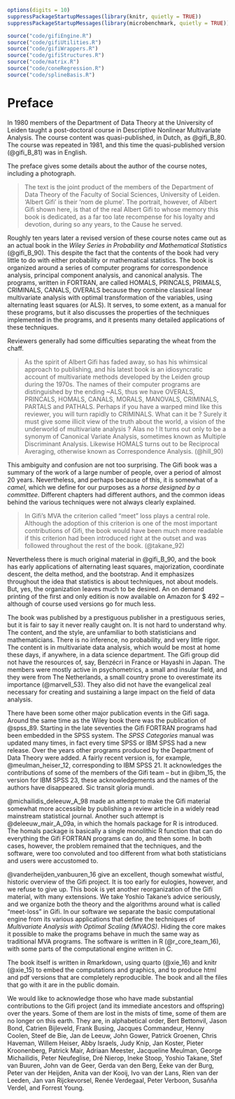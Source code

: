 
```r
options(digits = 10) 
suppressPackageStartupMessages(library(knitr, quietly = TRUE))
suppressPackageStartupMessages(library(microbenchmark, quietly = TRUE))
```

```r
source("code/gifiEngine.R")
source("code/gifiUtilities.R")
source("code/gifiWrappers.R")
source("code/gifiStructures.R")
source("code/matrix.R")
source("code/coneRegression.R")
source("code/splineBasis.R")
```

# Preface {-}

In 1980 members of the Department of Data Theory at the University of Leiden taught a post-doctoral course in Descriptive Nonlinear Multivariate Analysis. The course content was quasi-published, in Dutch, as @gifi_B_80. The course was repeated in 1981, and this time the quasi-published version (@gifi_B_81) was in English. 

The preface gives some details about the author of the course notes, including a photograph.

> The text is the joint product of the members of the Department of Data Theory of the Faculty of Social Sciences, University of Leiden.
> 'Albert Gifi' is their 'nom de plume'. The portrait, however, of Albert Gifi shown here, is that of the real Albert Gifi to whose 
> memory this book is dedicated, as a far too late recompense for his loyalty and devotion, during so any years, to the Cause he served.

Roughly ten years later a revised version of these course notes came out as an actual book in the *Wiley Series in Probability and Mathematical Statistics* (@gifi_B_90). This despite the fact that the contents of the book had very little to do with either probability or mathematical statistics. The book is organized around a series of computer programs for correspondence analysis, principal component analysis, and canonical analysis. The programs, written in FORTRAN, are called HOMALS, PRINCALS, PRIMALS, CRIMINALS, CANALS, OVERALS because they combine classical linear multivariate analysis with optimal transformation of the variables, using alternating least squares (or ALS). It serves, to some extent, as a manual for these programs, but it also discusses the properties of the techniques implemented in the programs, and it presents many detailed applications of these techniques.

Reviewers generally had some difficulties separating the wheat from the chaff.

> As the spirit of Albert Gifi has faded away, so has his whimsical approach to 
> publishing, and his latest book is an idiosyncratic account of multivariate methods 
> developed by the Leiden group during the 1970s. The names of their computer programs 
> are distinguished by the ending ~ALS, thus we have OVERALS, PRINCALS, HOMALS, 
> CANALS, MORALS, MANOVALS, CRIMINALS, PARTALS and PATHALS. Perhaps if you have a 
> warped mind like this reviewer, you will turn rapidly to CRIMINALS. What can it be ?
> Surely it must give some illicit view of the truth about the world, a vision of the 
> underworld of multivariate analysis ? Alas no ! It turns out only to be a synonym of
> Canonical Variate Analysis, sometimes known as Multiple Discriminant Analysis. 
> Likewise HOMALS turns out to be Reciprocal Averaging, otherwise known as 
> Correspondence Analysis. (@hill_90)

This ambiguity and confusion are not too surprising. The Gifi book was a summary of the work of a large number of people, over a period of almost 20 years. Nevertheless, and perhaps because of this, it is somewhat of a *camel*, which we define for our purposes as a *horse designed by a committee*. Different chapters had different authors, and the common ideas behind the various techniques were not always clearly explained. 

> In Gifi's MVA the criterion called "meet" loss plays a central role. Although the 
> adoption of this criterion is one of the most important contributions of Gifi, the 
> book would have been much more readable if this criterion had been introduced right 
> at the outset and was followed throughout the rest of the book. (@takane_92)

Nevertheless there is much original material in @gifi_B_90, and the book has early applications of alternating least squares, majorization, coordinate descent, the delta method, and the bootstrap. And it emphasizes throughout the idea that statistics is about techniques, not about models. But, yes, the organization leaves much to be desired. An on demand printing of the first and only edition is now available on Amazon for $ 492 -- although of course used versions go for much less.

The book was published by a prestiguous publisher in a prestiguous series, but it is fair to say it never really caught on. It is not hard to understand why. The content, and the style, are unfamiliar to both statisticians and mathematicians. There is no inference, no probability, and very little rigor.  The content is in multivariate data analysis, which would be most at home these days, if anywhere, in a data science department. The Gifi group did not have the resources of, say, Benzécri in France or Hayashi in Japan. The members were mostly active in psychometrics, a small and insular field, and they were from The Netherlands, a small country prone to overestimate its importance (@marvell_53). They also did not have the evangelical zeal necessary for creating and sustaining a large impact on the field of data analysis.

There have been some other major publication events in the Gifi saga. Around the same time as the Wiley book there was the publication of @spss_89. Starting in the late seventies the Gifi FORTRAN programs had been embedded in the SPSS system. The *SPSS Categories* manual was updated many times, in fact every time SPSS or IBM SPSS had a new release. Over the years other programs produced by the Department of Data Theory were added. A fairly recent version is, for example, @meulman_heiser_12, corresponding to IBM SPSS 21. It acknowledges the contributions of some of the members of the Gifi team -- but in @ibm_15, the version for IBM SPSS 23, these acknowledgements and the names of the authors have disappeared. Sic transit gloria mundi.

@michailidis_deleeuw_A_98 made an attempt to make the Gifi material somewhat more accessible by publishing a review article in a widely read mainstream statistical journal. Another such attempt is @deleeuw_mair_A_09a, in which the homals package for R is introduced. The homals package is basically a single monolithic R function that can do everything the Gifi FORTRAN programs can do, and then some. In both cases, however, the problem remained that the techniques, and the software, were too convoluted and too different from what both statisticians and users were accustomed to.

@vanderheijden_vanbuuren_16 give an excellent, though somewhat wistful, historic overview of the Gifi project. It is too early for eulogies, however, and we refuse to give up. This book is yet another reorganization of the Gifi material, with many extensions. We take Yoshio Takane's advice seriously, and we organize both the theory and the algorithms around what is called "meet-loss" in Gifi. In our software we separate the basic computational engine from its various applications that define the techniques of *Multivariate Analysis with Optimal Scaling (MVAOS)*. Hiding the core makes it possible to make the programs behave in much the same way as traditional MVA programs. The software is written in R (@r_core_team_16), with some parts of the computational engine written in C. 

The book itself is written in Rmarkdown, using quarto (@xie_16) and knitr (@xie_15) to embed the computations and graphics, and to produce html and pdf versions that are completely reproducible. The book and all the files that go with it are in the public domain.
  
We would like to acknowledge those who have made substantial contributions to the Gifi project (and its immediate ancestors and offspring) over the years. Some of them are lost in the mists of time, some of them are no longer on this earth. They are, in alphabetical order, Bert Bettonvil, Jason Bond, Catrien Bijleveld, Frank Busing, Jacques Commandeur, Henny Coolen, Steef de Bie, Jan de Leeuw, John Gower, Patrick Groenen, Chris Haveman, Willem Heiser, Abby Israels, Judy Knip, Jan Koster, Pieter Kroonenberg, Patrick Mair, Adriaan Meester, Jacqueline Meulman, George Michailidis, Peter Neufeglise, Dré Nierop, Ineke Stoop, Yoshio Takane, Stef van Buuren, John van de Geer, Gerda van den Berg, Eeke van der Burg, Peter van der Heijden, Anita van der Kooij, Ivo van der Lans, Rien van der Leeden, Jan van Rijckevorsel, Renée Verdegaal, Peter Verboon, Susañña Verdel, and Forrest Young.
  
